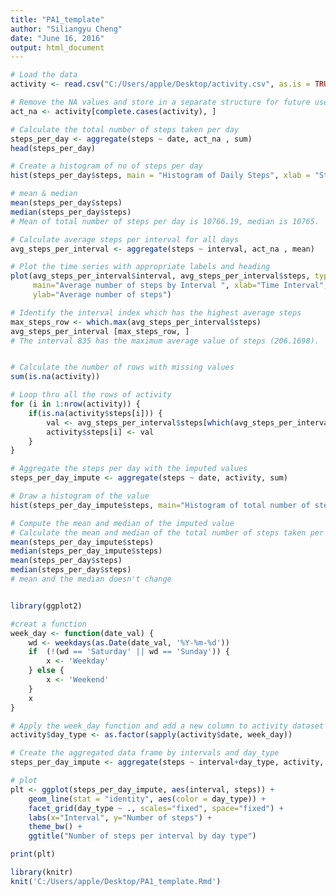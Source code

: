 ```yaml
---
title: "PA1_template"
author: "Siliangyu Cheng"
date: "June 16, 2016"
output: html_document
---
```


```r

# Load the data 
activity <- read.csv("C:/Users/apple/Desktop/activity.csv", as.is = TRUE)

# Remove the NA values and store in a separate structure for future use
act_na <- activity[complete.cases(activity), ]

# Calculate the total number of steps taken per day
steps_per_day <- aggregate(steps ~ date, act_na , sum)
head(steps_per_day)

# Create a histogram of no of steps per day
hist(steps_per_day$steps, main = "Histogram of Daily Steps", xlab = "Steps per day")

# mean & median
mean(steps_per_day$steps)
median(steps_per_day$steps)
# Mean of total number of steps per day is 10766.19, median is 10765.

# Calculate average steps per interval for all days 
avg_steps_per_interval <- aggregate(steps ~ interval, act_na , mean)

# Plot the time series with appropriate labels and heading
plot(avg_steps_per_interval$interval, avg_steps_per_interval$steps, type='l', 
     main="Average number of steps by Interval ", xlab="Time Interval", 
     ylab="Average number of steps")

# Identify the interval index which has the highest average steps
max_steps_row <- which.max(avg_steps_per_interval$steps)
avg_steps_per_interval [max_steps_row, ]
# The interval 835 has the maximum average value of steps (206.1698).


# Calculate the number of rows with missing values
sum(is.na(activity))

# Loop thru all the rows of activity
for (i in 1:nrow(activity)) {
    if(is.na(activity$steps[i])) {
        val <- avg_steps_per_interval$steps[which(avg_steps_per_interval$interval == activity$interval[i])]
        activity$steps[i] <- val 
    }
}

# Aggregate the steps per day with the imputed values
steps_per_day_impute <- aggregate(steps ~ date, activity, sum)

# Draw a histogram of the value 
hist(steps_per_day_impute$steps, main="Histogram of total number of steps per day (imputed)",xlab="steps per day")

# Compute the mean and median of the imputed value
# Calculate the mean and median of the total number of steps taken per day
mean(steps_per_day_impute$steps)
median(steps_per_day_impute$steps)
mean(steps_per_day$steps)
median(steps_per_day$steps)
# mean and the median doesn't change 


library(ggplot2)

#creat a function
week_day <- function(date_val) {
    wd <- weekdays(as.Date(date_val, '%Y-%m-%d'))
    if  (!(wd == 'Saturday' || wd == 'Sunday')) {
        x <- 'Weekday'
    } else {
        x <- 'Weekend'
    }
    x
}

# Apply the week_day function and add a new column to activity dataset
activity$day_type <- as.factor(sapply(activity$date, week_day))

# Create the aggregated data frame by intervals and day_type
steps_per_day_impute <- aggregate(steps ~ interval+day_type, activity, mean)

# plot
plt <- ggplot(steps_per_day_impute, aes(interval, steps)) +
    geom_line(stat = "identity", aes(color = day_type)) +
    facet_grid(day_type ~ ., scales="fixed", space="fixed") +
    labs(x="Interval", y="Number of steps") +
    theme_bw() +
    ggtitle("Number of steps per interval by day type")

print(plt)

library(knitr)
knit('C:/Users/apple/Desktop/PA1_template.Rmd')

```
